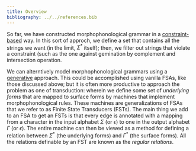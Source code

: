 ```yaml
---
title: Overview
bibliography: ../../references.bib
---
```


So far, we have constructed morphophonological grammar in a [constraint-based](https://en.wikipedia.org/wiki/Model-theoretic_grammar) way. In this sort of approch, we define a set that contains all the strings we want (in the limit, $\Sigma^*$ itself); then, we filter out strings that violate a constraint (such as the one against gemination by complement and intersection operation. 

We can alterntively model morphophonological grammars using a [generative](https://en.wikipedia.org/wiki/Generative_grammar) approach. This could be accomplished using vanilla FSAs, like those discussed above; but it is often more productive to approach the problem as one of transduction: wherein we define some set of *underlying forms* that are mapped to surface forms by machines that implement morphophonological rules. These machines are generalizations of FSAs that we refer to as Finite State Transducers (FSTs). The main thing we add to an FSA to get an FSTs is that every edge is annotated with a mapping from a character in the input alphabet $\Sigma$ (or $\epsilon$) to one in the output alphabet $\Gamma$ (or $\epsilon$). The entire machine can then be viewed as a method for defining a relation between $\Sigma^*$ (the underlying forms) and $\Gamma^*$ (the surface forms). All the relations definable by an FST are known as the *regular relations*.